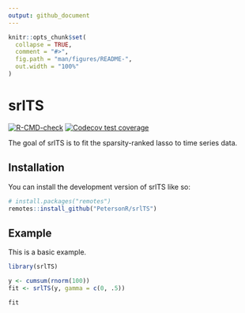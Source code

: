 ```yaml
---
output: github_document
---
```


<!-- README.md is generated from README.Rmd. Please edit that file -->

```r
knitr::opts_chunk$set(
  collapse = TRUE,
  comment = "#>",
  fig.path = "man/figures/README-",
  out.width = "100%"
)
```

# srlTS

<!-- badges: start -->
[![R-CMD-check](https://github.com/petersonR/srlTS/workflows/R-CMD-check/badge.svg)](https://github.com/petersonR/srlTS/actions)
[![Codecov test coverage](https://codecov.io/gh/petersonR/srlTS/branch/main/graph/badge.svg)](https://app.codecov.io/gh/petersonR/srlTS?branch=main)
<!-- badges: end -->

The goal of srlTS is to fit the sparsity-ranked lasso to time series data. 

## Installation

You can install the development version of srlTS like so:

```r
# install.packages("remotes")
remotes::install_github("PetersonR/srlTS")
```

## Example

This is a basic example.

```r
library(srlTS)

y <- cumsum(rnorm(100))
fit <- srlTS(y, gamma = c(0, .5))

fit
```
